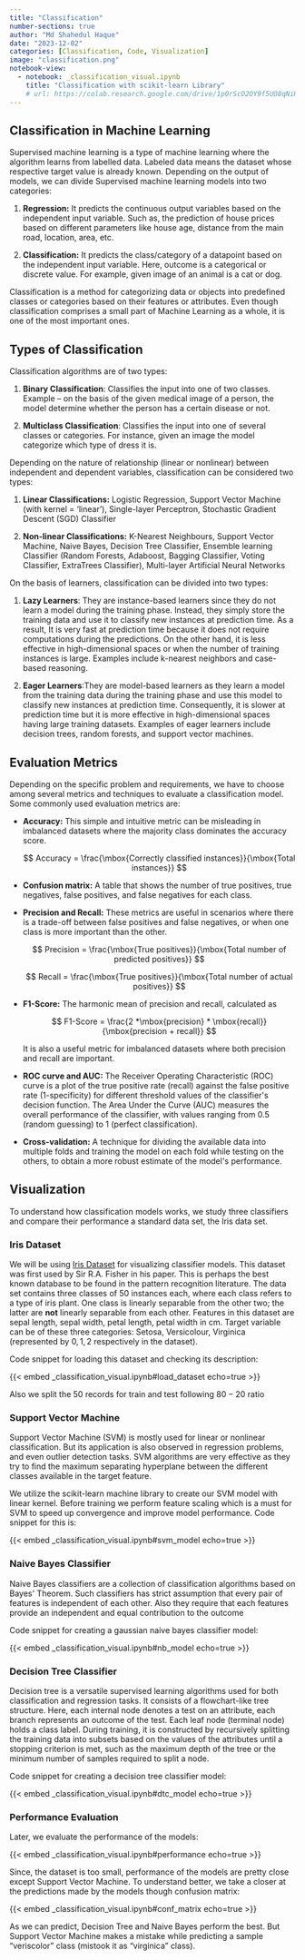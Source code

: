 ```yaml
---
title: "Classification"
number-sections: true
author: "Md Shahedul Haque"
date: "2023-12-02"
categories: [Classification, Code, Visualization]
image: "classification.png"
notebook-view:
  - notebook: _classification_visual.ipynb
    title: "Classification with scikit-learn Library"
    # url: https://colab.research.google.com/drive/1p0rScO2OY9f5UO8qNiHj7b6EiBGE7wcl#scrollTo=a6ajWqcZE6c5
---
```


## Classification in Machine Learning {#sec-listTypes}

Supervised machine learning is a type of machine learning where the algorithm learns from labelled data. Labeled data means the dataset whose respective target value is already known. Depending on the output of models, we can divide Supervised machine learning models into two categories:

1.  **Regression:** It predicts the continuous output variables based on the independent input variable. Such as, the prediction of house prices based on different parameters like house age, distance from the main road, location, area, etc.

2.  **Classification:** It predicts the class/category of a datapoint based on the independent input variable. Here, outcome is a categorical or discrete value. For example, given image of an animal is a cat or dog.

Classification is a method for categorizing data or objects into predefined classes or categories based on their features or attributes. Even though classification comprises a small part of Machine Learning as a whole, it is one of the most important ones. 

## Types of Classification

Classification algorithms are of two types:  

1.  **Binary Classification**: Classifies the input into one of two classes. Example -- on the basis of the given medical image of a person, the model determine whether the person has a certain disease or not.

2.  **Multiclass Classification**: Classifies the input into one of several classes or categories. For instance, given an image the model categorize which type of dress it is.

Depending on the nature of relationship (linear or nonlinear) between independent and dependent variables, classification can be considered two types:

1.  **Linear Classifications:** Logistic Regression, Support Vector Machine (with kernel = 'linear'), Single-layer Perceptron, Stochastic Gradient Descent (SGD) Classifier

2.  **Non-linear Classifications:** K-Nearest Neighbours, Support Vector Machine, Naive Bayes, Decision Tree Classifier, Ensemble learning Classifier (Random Forests, Adaboost, Bagging Classifier, Voting Classifier, ExtraTrees Classifier), Multi-layer Artificial Neural Networks

On the basis of learners, classification can be divided into two types:

1.  **Lazy Learners**: They are instance-based learners since they do not learn a model during the training phase. Instead, they simply store the training data and use it to classify new instances at prediction time. As a result, It is very fast at prediction time because it does not require computations during the predictions. On the other hand, it is less effective in high-dimensional spaces or when the number of training instances is large. Examples include k-nearest neighbors and case-based reasoning.

2.  **Eager Learners**:They are model-based learners as they learn a model from the training data during the training phase and use this model to classify new instances at prediction time. Consequently, it is slower at prediction time but it is more effective in high-dimensional spaces having large training datasets. Examples of eager learners include decision trees, random forests, and support vector machines.

## Evaluation Metrics

Depending on the specific problem and requirements, we have to choose among several metrics and techniques to evaluate a classification model. Some commonly used evaluation metrics are:

-   **Accuracy:** This simple and intuitive metric can be misleading in imbalanced datasets where the majority class dominates the accuracy score.

    $$
    Accuracy = \frac{\mbox{Correctly classified instances}}{\mbox{Total instances}}
    $$

-   **Confusion matrix:** A table that shows the number of true positives, true negatives, false positives, and false negatives for each class.

-   **Precision and Recall:** These metrics are useful in scenarios where there is a trade-off between false positives and false negatives, or when one class is more important than the other.

    $$
    Precision = \frac{\mbox{True positives}}{\mbox{Total number of predicted positives}}
    $$

    $$
    Recall = \frac{\mbox{True positives}}{\mbox{Total number of actual positives}}
    $$

-   **F1-Score:** The harmonic mean of precision and recall, calculated as

    $$
    F1-Score = \frac{2 *\mbox{precision} * \mbox{recall}}{\mbox{precision + recall}}
    $$

    It is also a useful metric for imbalanced datasets where both precision and recall are important.

-   **ROC curve and AUC:** The Receiver Operating Characteristic (ROC) curve is a plot of the true positive rate (recall) against the false positive rate (1-specificity) for different threshold values of the classifier\'s decision function. The Area Under the Curve (AUC) measures the overall performance of the classifier, with values ranging from 0.5 (random guessing) to 1 (perfect classification).

-   **Cross-validation:** A technique for dividing the available data into multiple folds and training the model on each fold while testing on the others, to obtain a more robust estimate of the model\'s performance.

## Visualization

To understand how classification models works, we study three classifiers and compare their performance a standard data set, the Iris data set. 

### Iris Dataset

We will be using [Iris Dataset](https://onlinelibrary.wiley.com/doi/pdfdirect/10.1111/j.1469-1809.1936.tb02137.x) for visualizing classifier models. This dataset was first used by Sir R.A. Fisher in his paper. This is perhaps the best known database to be found in the
pattern recognition literature. The data set contains three classes of $50$ instances each, where each class refers to a type of iris plant. One class is linearly separable from the other two; the
latter are **not** linearly separable from each other. Features in this dataset are sepal length, sepal width, petal length, petal width in cm. Target variable can be of these three categories: Setosa, Versicolour, Virginica (represented by $0, 1, 2$ respectively in the dataset).

Code snippet for loading this dataset and checking its description:

{{< embed _classification_visual.ipynb#load_dataset echo=true >}}

Also we split the $50$ records for train and test following $80-20$ ratio

### Support Vector Machine

Support Vector Machine (SVM) is mostly used for linear or nonlinear classification. But its application is also observed in regression problems, and even outlier detection tasks. SVM algorithms are very effective as they try to find the maximum separating hyperplane between the different classes available in the target feature.

We utilize the scikit-learn machine library to create our SVM model with linear kernel. Before training we perform feature scaling which is a must for SVM to speed up convergence and improve model performance. Code snippet for this is:

{{< embed _classification_visual.ipynb#svm_model echo=true >}}

### Naive Bayes Classifier

Naive Bayes classifiers are a collection of classification algorithms based on Bayes\' Theorem. Such classifiers has strict assumption that every pair of features is independent of each other. Also they require that each features provide an independent and equal contribution to the outcome

Code snippet for creating a gaussian naive bayes classifier model:

{{< embed _classification_visual.ipynb#nb_model echo=true >}}

### Decision Tree Classifier

Decision tree is a versatile supervised learning algorithms used for both classification and regression tasks. It consists of a flowchart-like tree structure. Here, each internal node denotes a test on an attribute, each branch represents an outcome of the test. Each leaf node (terminal node) holds a class label. During training, it is constructed by recursively splitting the training data into subsets based on the values of the attributes until a stopping criterion is met, such as the maximum depth of the tree or the minimum number of samples required to split a node.

Code snippet for creating a decision tree classifier model:

{{< embed _classification_visual.ipynb#dtc_model echo=true >}}

### Performance Evaluation

Later, we evaluate the performance of the models:

{{< embed _classification_visual.ipynb#performance echo=true >}}

Since, the dataset is too small, performance of the models are pretty close except Support Vector Machine. To understand better, we take a closer at the predictions made by the models though confusion matrix:

{{< embed _classification_visual.ipynb#conf_matrix echo=true >}}

As we can predict, Decision Tree and Naive Bayes perform the best. But Support Vector Machine makes a mistake while predicting a sample "veriscolor" class (mistook it as "virginica" class).
